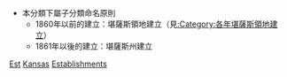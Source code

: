 *本分類下屬子分類命名原則
**1860年以前的建立：堪薩斯領地建立（見[[:Category:各年堪薩斯領地建立|:Category:各年堪薩斯領地建立]]）
**1861年以後的建立：堪薩斯州建立

[[Category:各年堪薩斯州|Est]]
[[Category:在美国各州成立|Kansas]]
[[Category:堪薩斯州事件|Establishments]]